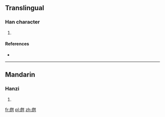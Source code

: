==Translingual==

===Han character===
{{Han char|rn=99|rad=甘|as=08|sn=13|four=24217|canj=YUTM}}

# {{defn|Han|sort=甘08}}

====References====
* {{Han ref|kx=0754.150|dkj=21658|dj=1161.080|hdz=42823.030|uh=751D|ud=29981|bh=DEC3|bd=57027}}

----

==Mandarin==

===Hanzi===
{{cmn-hanzi|pin=[[hān]] ([[han1]])|wg=han<sup>1</sup>}}

# {{defn|lang=cmn|sort=甘08}}

[[fr:甝]]
[[pl:甝]]
[[zh:甝]]